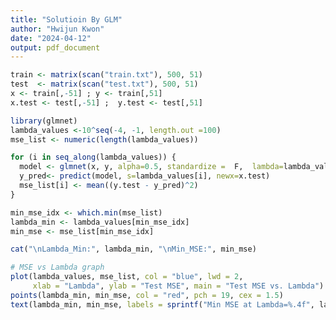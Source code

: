 ```yaml
---
title: "Solutioin By GLM"
author: "Hwijun Kwon"
date: "2024-04-12"
output: pdf_document
---
```


```r
train <- matrix(scan("train.txt"), 500, 51)
test  <- matrix(scan("test.txt"), 500, 51)
x <- train[,-51] ; y <- train[,51]
x.test <- test[,-51] ;  y.test <- test[,51]
```

```r
library(glmnet)
lambda_values <-10^seq(-4, -1, length.out =100)
mse_list <- numeric(length(lambda_values))

for (i in seq_along(lambda_values)) {
  model <- glmnet(x, y, alpha=0.5, standardize =  F,  lambda=lambda_values[i])
  y_pred<- predict(model, s=lambda_values[i], newx=x.test)
  mse_list[i] <- mean((y.test - y_pred)^2)
}

min_mse_idx <- which.min(mse_list)
lambda_min <- lambda_values[min_mse_idx]
min_mse <- mse_list[min_mse_idx]

cat("\nLambda_Min:", lambda_min, "\nMin_MSE:", min_mse)

```

```r
# MSE vs Lambda graph
plot(lambda_values, mse_list, col = "blue", lwd = 2,
     xlab = "Lambda", ylab = "Test MSE", main = "Test MSE vs. Lambda")
points(lambda_min, min_mse, col = "red", pch = 19, cex = 1.5)
text(lambda_min, min_mse, labels = sprintf("Min MSE at Lambda=%.4f", lambda_min), pos = 4, col = "red")
```